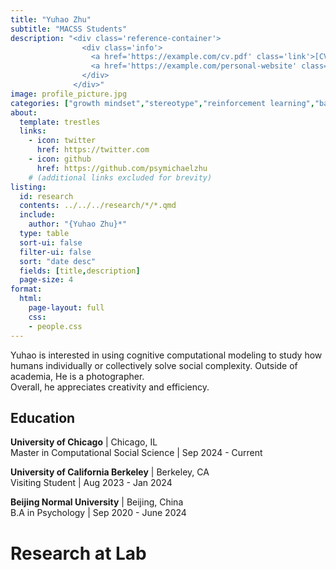 ```yaml
---
title: "Yuhao Zhu"
subtitle: "MACSS Students"
description: "<div class='reference-container'>
                <div class='info'>
                  <a href='https://example.com/cv.pdf' class='link'>[CV]</a>
                  <a href='https://example.com/personal-website' class='link'>[Website]</a>
                </div>
              </div>"
image: profile_picture.jpg
categories: ["growth mindset","stereotype","reinforcement learning","bayes","rational analysis","social complexity"]
about:
  template: trestles
  links:
    - icon: twitter
      href: https://twitter.com
    - icon: github
      href: https://github.com/psymichaelzhu
    # (additional links excluded for brevity)
listing:
  id: research
  contents: ../../../research/*/*.qmd  
  include:
    author: "{Yuhao Zhu}*"
  type: table
  sort-ui: false
  filter-ui: false
  sort: "date desc"  
  fields: [title,description]  
  page-size: 4
format:
  html:
    page-layout: full
    css: 
    - people.css
---
```


Yuhao is interested in using cognitive computational modeling to study how humans individually or collectively solve social complexity. Outside of academia, He is a photographer.\
Overall, he appreciates creativity and efficiency.

## Education

**University of Chicago** \| Chicago, IL\
Master in Computational Social Science \| Sep 2024 - Current

**University of California Berkeley** \| Berkeley, CA\
Visiting Student \| Aug 2023 - Jan 2024

**Beijing Normal University** \| Beijing, China\
B.A in Psychology \| Sep 2020 - June 2024

# Research at Lab

::: {#research}
:::
